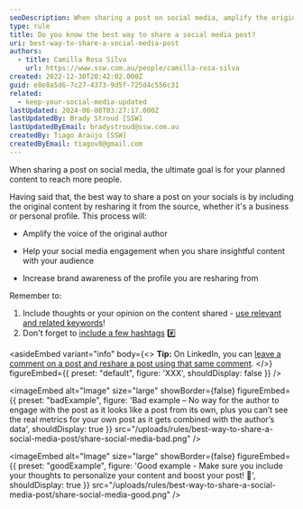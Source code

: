 ```yaml
---
seoDescription: When sharing a post on social media, amplify the original author's voice by including their content and adding your own thoughts and hashtags.
type: rule
title: Do you know the best way to share a social media post?
uri: best-way-to-share-a-social-media-post
authors:
  - title: Camilla Rosa Silva
    url: https://www.ssw.com.au/people/camilla-rosa-silva
created: 2022-12-30T20:42:02.000Z
guid: e8e8a5d6-7c27-4373-9d5f-725d4c556c31
related:
  - keep-your-social-media-updated
lastUpdated: 2024-06-08T03:27:17.000Z
lastUpdatedBy: Brady Stroud [SSW]
lastUpdatedByEmail: bradystroud@ssw.com.au
createdBy: Tiago Araújo [SSW]
createdByEmail: tiagov8@gmail.com
---
```


When sharing a post on social media, the ultimate goal is for your planned content to reach more people.

Having said that, the best way to share a post on your socials is by including the original content by resharing it from the source, whether it's a business or personal profile.
This process will:

* Amplify the voice of the original author

* Help your social media engagement when you share insightful content with your audience

* Increase brand awareness of the profile you are resharing from

Remember to:

1. Include thoughts or your opinion on the content shared - [use relevant and related keywords](/include-important-keywords-where-it-matters/)!
2. Don't forget to [include a few hashtags](/use-hashtags) #️⃣

<asideEmbed
  variant="info"
  body={<>
    **Tip:** On LinkedIn, you can [leave a comment on a post and reshare a post using that same comment](https://www.linkedin.com/help/linkedin/answer/a525047/reshare-a-post?lang=en).
  </>}
  figureEmbed={{
    preset: "default",
    figure: 'XXX',
    shouldDisplay: false
  }}
/>

<imageEmbed
  alt="Image"
  size="large"
  showBorder={false}
  figureEmbed={{
    preset: "badExample",
    figure: 'Bad example – No way for the author to engage with the post as it looks like a post from its own, plus you can’t see the real metrics for your own post as it gets combined with the author’s data',
    shouldDisplay: true
  }}
  src="/uploads/rules/best-way-to-share-a-social-media-post/share-social-media-bad.png"
/>

<imageEmbed
  alt="Image"
  size="large"
  showBorder={false}
  figureEmbed={{
    preset: "goodExample",
    figure: 'Good example - Make sure you include your thoughts to personalize your content and boost your post! 🚀',
    shouldDisplay: true
  }}
  src="/uploads/rules/best-way-to-share-a-social-media-post/share-social-media-good.png"
/>
